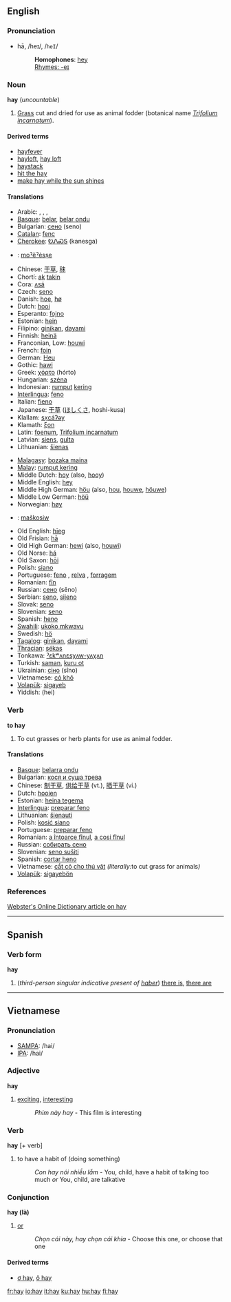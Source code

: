 ==English==

===Pronunciation===
*hā, /heɪ/, /<tt>heI</tt>/
*:'''Homophones''': [[hey]]
*:[[Rhymes:English:-eɪ|Rhymes: -eɪ]]

===Noun===
'''hay''' (''uncountable'')
# [[Grass]] cut and dried for use as animal fodder (botanical name ''[[Trifolium incarnatum]]'').

====Derived terms====
*[[hayfever]]
*[[hayloft]], [[hay loft]]
*[[haystack]]
*[[hit the hay]]
*[[make hay while the sun shines]]

====Translations====
{{top}}
*Arabic: {{ARchar|[[تبن|تِبْن]]}}, {{ARchar|[[جفيف|جَفِيف]]}}, {{ARchar|[[حشيش|حَشِيش]]}}, {{ARchar|[[درِيس|دَرِيس]]}}
*[[Basque]]: [[belar]], [[belar ondu]]
*Bulgarian: [[сено]] (seno)
*[[Catalan]]: [[fenc]]
*[[Cherokee]]: [[ᎧᏁᏍᎦ]] (kanesga)
*{{chy}}: [[moˀëˀėsṣe]]
*Chinese: [[干草]], [[秣]]
*Chortí: [[ak]] [[takin]]
*Cora: [[ʌsá]]
*Czech: [[seno#Czech|seno]]
*Danish: [[hoe]], [[hø]]
*Dutch: [[hooi]] {{n}}
*Esperanto: [[fojno]]
*Estonian: [[hein#Estonian|hein]] 
*Filipino: [[ginikan]], [[dayami]]
*Finnish: [[heinä]]
*Franconian, Low: [[houwi]]
*French: [[foin]] {{m}}
*German: [[Heu]] {{n}}
*Gothic: [[hawi]]
*Greek: [[χόρτο]] (hórto)
*Hungarian: [[széna]]  
*Indonesian: [[rumput]] [[kering]]
*[[Interlingua]]: [[feno]]
*Italian: [[fieno]] {{m}}
*Japanese: [[干草]] ([[ほしくさ]], hoshi-kusa)
*Klallam: [[sx̣cáʔəy]]
*Klamath: [[ξon]]
*Latin: [[foenum]], [[Trifolium incarnatum]]
*Latvian: [[siens]], [[gulta]]
*Lithuanian: [[šienas]]
{{mid}}
*[[Malagasy]]: [[bozaka maina]]
*[[Malay]]: [[rumput kering]]
*Middle Dutch: [[hoy#Middle Dutch|hoy]] (also, [[hooy]])
*Middle English: [[hey#Middle English|hey]]
*Middle High German: [[höu]] (also, [[hou#Middle High German|hou]], [[houwe]], [[höuwe]])
*Middle Low German: [[höü]]
*Norwegian: [[høy]]
*{{oj}}: [[maškosiw]]
*Old English: [[hīeg]]
*Old Frisian: [[hā]]
*Old High German: [[hewi]] (also, [[houwi]])
*Old Norse: [[há]]
*Old Saxon: [[hōi]]
*Polish: [[siano]]
*Portuguese: [[feno]] {{m}}, [[relva]] {{f}}, [[forragem]] {{f}}
*Romanian: [[fîn]]
*Russian: [[сено]] (sěno)
*Serbian: [[seno]], [[sijeno]]
*Slovak: [[seno]]
*Slovenian: [[seno]]
*Spanish: [[heno]]
*[[Swahili]]: [[ukoko mkwavu]]
*Swedish: [[hö]]
*[[Tagalog]]: [[ginikan]], [[dayami]]
*[[Thracian]]: [[sékas]]
*Tonkawa: [[ˀɛkʷʌnɛsχʌw-yʌχʌn]]
*Turkish: [[saman]], [[kuru ot]]
*Ukrainian: [[сіно]] (sîno)
*Vietnamese: [[cỏ khô]]<!--move this to the Vietnamese page (''literally'' dry grass)-->
*[[Volapük]]: [[sigayeb]]
*Yiddish: <!--provide the Yiddish-->(hei)
{{bottom}}

===Verb===
'''to hay'''
# To cut grasses or herb plants for use as animal fodder.

====Translations====
*[[Basque]]: [[belarra ondu]]
*Bulgarian: [[кося и суша трева]] 
*Chinese: [[制干草]], [[供给干草]] (vt.), [[晒干草]] (vi.)
*Dutch: [[hooien]]
*Estonian: [[heina tegema]] 
*[[Interlingua]]: [[preparar feno]]
*Lithuanian: [[šienauti]]
*Polish: [[kosić siano]]
*Portuguese: [[preparar feno]]
*Romanian: [[a întoarce fînul]], [[a cosi fînul]]
*Russian: [[собирать сено]]
*Slovenian: [[seno sušiti]]
*Spanish: [[cortar heno]]
*Vietnamese: [[cắt cỏ cho thú vật]] ''(literally: ''to cut grass for animals'')''
*[[Volapük]]: [[sigayebön]]

===References===
[http://www.websters-online-dictionary.org/definition/hay Webster's Online Dictionary article on hay]

----

==Spanish==
===Verb form===
'''hay'''
# (''third-person singular indicative present of [[haber]]'') [[there is]], [[there are]]

----

==Vietnamese==
===Pronunciation===
*[[SAMPA]]: /hai/
*[[IPA]]: /hai/
===Adjective===
'''hay'''
# [[exciting]], [[interesting]]
#:''Phim này hay'' - This film is interesting
===Verb===
'''hay''' [+ verb]
# to have a habit of (doing something)
#:''Con hay nói nhiều lắm'' - You, child, have a habit of talking too much ''or'' You, child, are talkative
===Conjunction===
'''hay (là)'''
# [[or]]
#:''Chọn cái này, hay chọn cái khia'' - Choose this one, or choose that one
====Derived terms====
*[[ơ hay]], [[ô hay]]

[[fr:hay]]
[[io:hay]]
[[it:hay]]
[[ku:hay]]
[[hu:hay]]
[[fi:hay]]